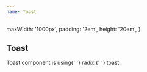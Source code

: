 ```yaml
---
name: Toast
---
```



  maxWidth: '1000px',
  padding: '2em',
  height: '20em',
}

<div />
<div>
  <H2 font="secondary">Toast</H2>
</div>

<Paragraph4>
  Toast component is using{' '}
  <Link
    href="https://www.radix-ui.com/docs/primitives/components/toast"
    target="_bank"
  >
    radix
  </Link>{' '}
  toast
</Paragraph4>

<ToastPlayground />
